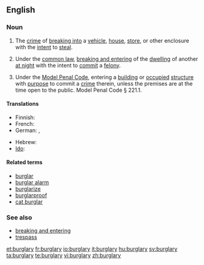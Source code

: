 ==English==

===Noun===
{{wikipedia}}
{{en-noun|burglaries}}

# The [[crime]] of [[break in|breaking into]] a [[vehicle]], [[house]], [[store]], or other enclosure with the [[intent]] to [[steal]].
# {{legal}} Under the [[common law]], [[breaking and entering]] of the [[dwelling]] of another [[at night]] with the intent to [[commit]] a [[felony]].
# {{context|legal|US}}Under the [[w:Model Penal Code|Model Penal Code]], entering a [[building]] or [[occupied]] [[structure]] with [[purpose]] to commit a [[crime]] therein, unless the premises are at the time open to the public. Model Penal Code § 221.1.

====Translations====
{{trans-top|the crime of breaking into}}
* Finnish: {{t-|fi|murto}}
* French: {{t+|fr|cambriolage|m}}
* German: {{t+|de|Einbruch|m}}, {{t-|de|Einbruchdiebstahl|m}}
{{trans-mid}}
* Hebrew: {{t-|he|פריצה|f|tr=pritza|sc=Hebr}}
* [[Ido]]: {{t+|io|rupto-furto|xs=Ido}}
{{trans-bottom}}

====Related terms====
* [[burglar]]
* [[burglar alarm]]
* [[burglarize]]
* [[burglarproof]]
* [[cat burglar]]

===See also===
* [[breaking and entering]]
* [[trespass]]

[[et:burglary]]
[[fr:burglary]]
[[io:burglary]]
[[it:burglary]]
[[hu:burglary]]
[[sv:burglary]]
[[ta:burglary]]
[[te:burglary]]
[[vi:burglary]]
[[zh:burglary]]